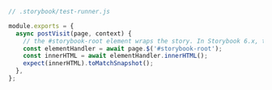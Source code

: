 ```js
// .storybook/test-runner.js

module.exports = {
  async postVisit(page, context) {
    // the #storybook-root element wraps the story. In Storybook 6.x, the selector is #root
    const elementHandler = await page.$('#storybook-root');
    const innerHTML = await elementHandler.innerHTML();
    expect(innerHTML).toMatchSnapshot();
  },
};
```
